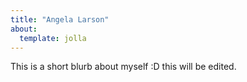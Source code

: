 ```yaml
---
title: "Angela Larson"
about: 
  template: jolla
---
```


This is a short blurb about myself :D
this will be edited.

